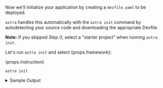 Now we'll initialize your application by creating a `devfile.yaml` to be deployed.

`astra` handles this automatically with the `astra init` command by autodetecting your source code and downloading the appropriate Devfile.

**Note:** If you skipped *Step 0*, select a "starter project" when running `astra init`.

<p>Let's run <code>astra init</code> and select <span>{props.framework}</span>:</p>

<span>{props.instruction}</span>

```console
astra init
```

<details>
    <summary>Sample Output</summary>
    {props.initout}

:::note
If you skipped Step 0 and selected "starter project", your output will be slightly different.
:::

</details>
